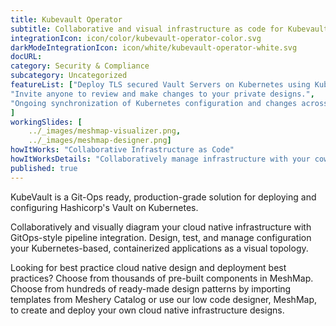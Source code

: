 ```yaml
---
title: Kubevault Operator  
subtitle: Collaborative and visual infrastructure as code for Kubevault Operator
integrationIcon: icon/color/kubevault-operator-color.svg
darkModeIntegrationIcon: icon/white/kubevault-operator-white.svg
docURL: 
category: Security & Compliance
subcategory: Uncategorized
featureList: ["Deploy TLS secured Vault Servers on Kubernetes using KubeVault. You can use cert-manager to manage VaultServer TLS or you can manage TLS with self-signed.",
"Invite anyone to review and make changes to your private designs.",
"Ongoing synchronization of Kubernetes configuration and changes across any number of clusters."
]
workingSlides: [
    ../_images/meshmap-visualizer.png,
    ../_images/meshmap-designer.png]
howItWorks: "Collaborative Infrastructure as Code"
howItWorksDetails: "Collaboratively manage infrastructure with your coworkers synchronously sharing the same designs."
published: true
---
```

<p>
    KubeVault is a Git-Ops ready, production-grade solution for deploying and configuring Hashicorp's Vault on Kubernetes.
</p>
<p>
    Collaboratively and visually diagram your cloud native infrastructure with GitOps-style pipeline integration. Design, test, and manage configuration your Kubernetes-based, containerized applications as a visual topology.
</p>
<p>
    Looking for best practice cloud native design and deployment best practices? Choose from thousands of pre-built components in MeshMap. Choose from hundreds of ready-made design patterns by importing templates from Meshery Catalog or use our low code designer, MeshMap, to create and deploy your own cloud native infrastructure designs.
</p>